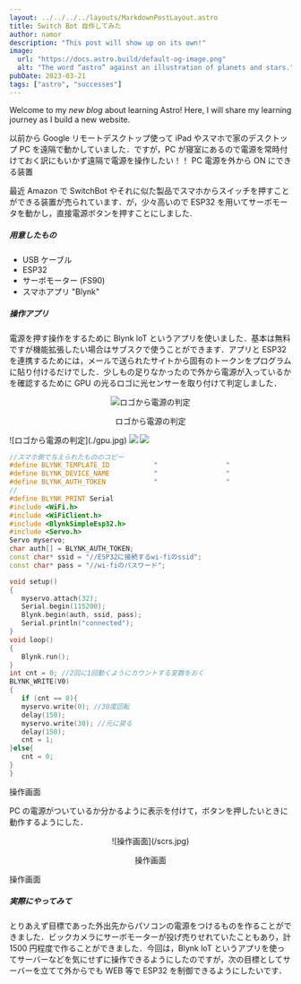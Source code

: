 ```yaml
---
layout: ../../../../layouts/MarkdownPostLayout.astro
title: Switch Bot 自作してみた
author: namor
description: "This post will show up on its own!"
image:
  url: "https://docs.astro.build/default-og-image.png"
  alt: "The word “astro” against an illustration of planets and stars."
pubDate: 2023-03-21
tags: ["astro", "successes"]
---
```


Welcome to my _new blog_ about learning Astro! Here, I will share my learning journey as I build a new website.

以前から Google リモートデスクトップ使って iPad やスマホで家のデスクトップ PC を遠隔で動かしていました．ですが，PC が寝室にあるので電源を常時付けておく訳にもいかず遠隔で電源を操作したい！！
PC 電源を外から ON にできる装置

最近 Amazon で SwitchBot やそれに似た製品でスマホからスイッチを押すことができる装置が売られています．が，少々高いので ESP32 を用いてサーボモータを動かし，直接電源ボタンを押すことにしました.

##### 用意したもの

- USB ケーブル
- ESP32
- サーボモーター (FS90)
- スマホアプリ "Blynk"

##### 操作アプリ

電源を押す操作をするために Blynk loT というアプリを使いました．基本は無料ですが機能拡張したい場合はサブスクで使うことができます．アプリと ESP32 を連携するためには，メールで送られたサイトから固有のトークンをプログラムに貼り付けるだけでした．少しもの足りなかったので外から電源が入っているかを確認するために GPU の光るロゴに光センサーを取り付けて判定しました．

<center>

![ロゴから電源の判定](../../../../../public/gpu.jpg)

  <p>ロゴから電源の判定</p>
</center>
![ロゴから電源の判定](./gpu.jpg)
<image src = "./gpu.jpg">
<image src = "/src/pages/posts/2023/switchbot">

```cpp
//スマホ側で与えられたもののコピー
#define BLYNK_TEMPLATE_ID           "                 "
#define BLYNK_DEVICE_NAME           "                 "
#define BLYNK_AUTH_TOKEN            "                 "
//
#define BLYNK_PRINT Serial
#include <WiFi.h>
#include <WiFiClient.h>
#include <BlynkSimpleEsp32.h>
#include <Servo.h>
Servo myservo;
char auth[] = BLYNK_AUTH_TOKEN;
const char* ssid = "//ESP32に接続するwi-fiのssid";
const char* pass = "//wi-fiのパスワード";

void setup()
{
   myservo.attach(32);
   Serial.begin(115200);
   Blynk.begin(auth, ssid, pass);
   Serial.println("connected");
}
void loop()
{
   Blynk.run();
}
int cnt = 0; //2回に1回動くようにカウントする変数をおく
BLYNK_WRITE(V0)
{
   if (cnt == 0){
   myservo.write(0); //30度回転
   delay(150);
   myservo.write(30); //元に戻る
   delay(150);
   cnt = 1;
}else{
   cnt = 0;
}
}
```

操作画面

PC の電源がついているか分かるように表示を付けて，ボタンを押したいときに動作するようにした．

<center>
  ![操作画面](/scrs.jpg)
  <p>操作画面</p>
</center>

操作画面

##### 実際にやってみて

とりあえず目標であった外出先からパソコンの電源をつけるものを作ることができました．ビックカメラにサーボモーターが投げ売りせれていたこともあり，計 1500 円程度で作ることができました．今回は，Blynk loT というアプリを使ってサーバーなどを気にせずに操作できるようにしたのですが，次の目標としてサーバーを立てて外からでも WEB 等で ESP32 を制御できるようにしたいです．
